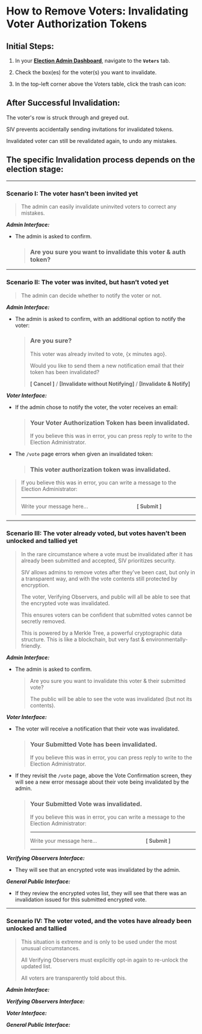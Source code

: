 
# How to Remove Voters: Invalidating Voter Authorization Tokens

## Initial Steps:

1. In your [**Election Admin Dashboard**](https://login.siv.org), navigate to the **`Voters`** tab.

2. Check the box(es) for the voter(s) you want to invalidate.

3. In the top-left corner above the Voters table, click the trash can icon: <InvalidateVotersButton displayOnly />

## After Successful Invalidation:

The voter's row is struck through and greyed out.

SIV prevents accidentally sending invitations for invalidated tokens.

<Todo>Invalidated voter can still be revalidated again, to undo any mistakes.</Todo>

## The specific Invalidation process depends on the election stage:

---

### Scenario I: The voter hasn’t been invited yet

> The admin can easily invalidate uninvited voters to correct any mistakes.

**_Admin Interface:_**

- The admin is asked to confirm.

  > ### Are you sure you want to invalidate this voter & auth token?

---

### Scenario II: The voter was invited, but hasn’t voted yet

<Todo>

> The admin can decide whether to notify the voter or not.

**_Admin Interface:_**

- The admin is asked to confirm, with an additional option to notify the voter:
  > ### Are you sure?
  >
  > This voter was already invited to vote, {x minutes ago}.
  >
  > Would you like to send them a new notification email that their token has been invalidated?
  >
  > **[ Cancel ]** / **[Invalidate without Notifying]** / **[Invalidate & Notify]**

</Todo>

**_Voter Interface:_**

<Todo>

- If the admin chose to notify the voter, the voter receives an email:

  > ### Your Voter Authorization Token has been invalidated.
  >
  > If you believe this was in error, you can press reply to write to the Election Administrator.

</Todo>

- The `/vote` page errors when given an invalidated token:

  > ### This voter authorization token was invalidated.

<Todo>

> If you believe this was in error, you can write a message to the Election Administrator:
>
> ---
>
> Write your message here... &nbsp; &nbsp; &nbsp; &nbsp; &nbsp; &nbsp; &nbsp; &nbsp; &nbsp; &nbsp; &nbsp; &nbsp; &nbsp; &nbsp; &nbsp; &nbsp; **[ Submit ]**
>
> ---

</Todo>

---

### Scenario III: The voter already voted, but votes haven’t been unlocked and tallied yet

<Todo>

> In the rare circumstance where a vote must be invalidated after it has already been submitted and accepted, SIV prioritizes security.
>
> SIV allows admins to remove votes after they've been cast, but only in a transparent way, and with the vote contents still protected by encryption.
>
> The voter, Verifying Observers, and public will all be able to see that the encrypted vote was invalidated.
>
> This ensures voters can be confident that submitted votes cannot be secretly removed.
>
> This is powered by a Merkle Tree, a powerful cryptographic data structure. This is like a blockchain, but very fast & environmentally-friendly.

**_Admin Interface:_**

- The admin is asked to confirm.
  > Are you sure you want to invalidate this voter & their submitted vote?
  >
  > The public will be able to see the vote was invalidated (but not its contents).

**_Voter Interface:_**

- The voter will receive a notification that their vote was invalidated.

  > ### Your Submitted Vote has been invalidated.
  >
  > If you believe this was in error, you can press reply to write to the Election Administrator.

- If they revisit the `/vote` page, above the Vote Confirmation screen, they will see a new error message about their vote being invalidated by the admin.

  > ### Your Submitted Vote was invalidated.
  >
  > If you believe this was in error, you can write a message to the Election Administrator:
  >
  > ***
  >
  > Write your message here... &nbsp; &nbsp; &nbsp; &nbsp; &nbsp; &nbsp; &nbsp; &nbsp; &nbsp; &nbsp; &nbsp; &nbsp; &nbsp; &nbsp; &nbsp; &nbsp; **[ Submit ]**
  >
  > ***

**_Verifying Observers Interface:_**

- They will see that an encrypted vote was invalidated by the admin.

**_General Public Interface:_**

- If they review the encrypted votes list, they will see that there was an invalidation issued for this submitted encrypted vote.

</Todo>

---

### Scenario IV: The voter voted, and the votes have already been unlocked and tallied

<Todo>

> This situation is extreme and is only to be used under the most unusual circumstances.
>
> All Verifying Observers must explicitly opt-in again to re-unlock the updated list.
>
> All voters are transparently told about this.

**_Admin Interface:_**

**_Verifying Observers Interface:_**

**_Voter Interface:_**

**_General Public Interface:_**

</Todo>
